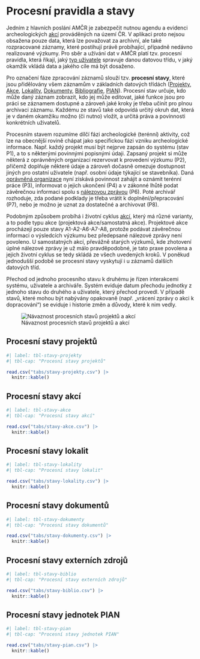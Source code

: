 # Procesní pravidla a stavy

Jedním z hlavních poslání AMČR je zabezpečit nutnou agendu a evidenci archeologických [akcí](pojmy.qmd#akce) prováděných na území ČR.
V aplikaci proto nejsou obsažena pouze data, která lze považovat za archivní, ale také rozpracované záznamy, které postihují právě probíhající, případně nedávno realizované výzkumy.
Pro sběr a užívání dat v AMČR platí tzv. procesní pravidla, která říkají, jaký [typ uživatele](role.qmd) spravuje danou datovou třídu, v jaký okamžik vkládá data a jakého cíle má být dosaženo.

Pro označení fáze zpracování záznamů slouží tzv. **procesní stavy**, které jsou přidělovány všem záznamům v základních datových třídách ([Projekty](pojmy.qmd#projekty), [Akce](pojmy.qmd#akce), [Lokality](pojmy.qmd#lokality), [Dokumenty](pojmy.qmd#dokumenty), [Bibliografie](pojmy.qmd#externí-zdroje-bibliografie), [PIAN](pojmy.qmd#pian)).
Procesní stav určuje, kdo může daný záznam zobrazit, kdo jej může editovat, jaké funkce jsou pro práci se záznamem dostupné a zároveň jaké kroky je třeba učinit pro plnou archivaci záznamu.
Každému ze stavů také odpovídá určitý okruh dat, která je v daném okamžiku možno (či nutno) vložit, a určitá práva a povinnosti konkrétních uživatelů.

Procesním stavem rozumíme dílčí fázi archeologické (terénní) aktivity, což lze na obecnější rovině chápat jako specifickou fázi vzniku archeologické informace.
Např. každý projekt musí být nejprve zapsán do systému (stav P1), a to s některými povinnými popisnými údaji.
Zapsaný projekt si může některá z oprávněných organizací rezervovat k provedení výzkumu (P2), přičemž doplňuje některé údaje a zároveň dočasně omezuje dostupnost jiných pro ostatní uživatele (např. osobní údaje týkající se stavebníka).
Daná [oprávněná organizace](pojmy.qmd#oprávněná-archeologická-organizace) nyní získává povinnost zahájit a oznámit terénní práce (P3), informovat o jejich ukončení (P4) a v zákonné lhůtě podat závěrečnou informaci spolu s [nálezovou zprávou](pojmy.qmd#nálezová-zpráva) (P6).
Poté archivář rozhoduje, zda podané podklady je třeba vrátit k doplnění/přepracování (P7), nebo je možno je uznat za dostatečné a archivovat (P8).

Podobným způsobem probíhá i životní cyklus [akcí](pojmy.qmd#akce), který má různé varianty, a to podle typu akce (projektová akce/samostatná akce).
Projektové akce procházejí pouze stavy A1-A2-A6-A7-A8, protože podávat závěrečnou informaci o výsledcích výzkumu bez předepsané nálezové zprávy není povoleno.
U samostatných akcí, převážně starých výzkumů, kde zhotovení úplné nálezové zprávy je už málo pravděpodobné, je tato praxe povolena a jejich životní cyklus se tedy skládá ze všech uvedených kroků.
V poněkud jednodušší podobě se procesní stavy vyskytují i u záznamů dalších datových tříd.

Přechod od jednoho procesního stavu k druhému je řízen interakcemi systému, uživatele a archiváře.
Systém eviduje datum přechodu jednotky z jednoho stavu do druhého a uživatele, který přechod provedl.
V případě stavů, které mohou být nabývány opakovaně (např. „vrácení zprávy o akci k dopracování“) se eviduje i historie změn a důvody, které k nim vedly.

![Návaznost procesních stavů projektů a akcí](figs/stavy_schema.png){#fig-stavy}

## Procesní stavy projektů

```r
#| label: tbl-stavy-projekty
#| tbl-cap: "Procesní stavy projektů"

read.csv("tabs/stavy-projekty.csv") |>
  knitr::kable()
```

## Procesní stavy akcí

```r
#| label: tbl-stavy-akce
#| tbl-cap: "Procesní stavy akcí"

read.csv("tabs/stavy-akce.csv") |>
  knitr::kable()
```

## Procesní stavy lokalit

```r
#| label: tbl-stavy-lokality
#| tbl-cap: "Procesní stavy lokalit"

read.csv("tabs/stavy-lokality.csv") |>
  knitr::kable()
```

## Procesní stavy dokumentů

```r
#| label: tbl-stavy-dokumenty
#| tbl-cap: "Procesní stavy dokumentů"

read.csv("tabs/stavy-dokumenty.csv") |>
  knitr::kable()
```

## Procesní stavy externích zdrojů

```r
#| label: tbl-stavy-biblio
#| tbl-cap: "Procesní stavy externích zdrojů"

read.csv("tabs/stavy-biblio.csv") |>
  knitr::kable()
```

## Procesní stavy jednotek PIAN

```r
#| label: tbl-stavy-pian
#| tbl-cap: "Procesní stavy jednotek PIAN"

read.csv("tabs/stavy-pian.csv") |>
  knitr::kable()
```
